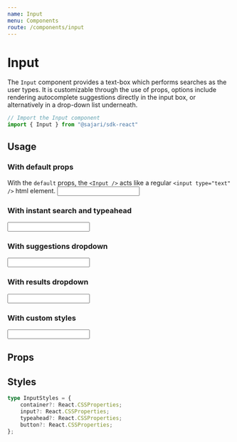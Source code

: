 ```yaml
---
name: Input
menu: Components
route: /components/input
---
```



# Input

The `Input` component provides a text-box which performs searches as the user types.
It is customizable through the use of props, options include rendering autocomplete
suggestions directly in the input box, or alternatively in
a drop-down list underneath.

```javascript
// Import the Input component
import { Input } from "@sajari/sdk-react"
```

## Usage

### With default props
With the `default` props, the `<Input />` acts like a regular `<input type="text" />` html element.
<Playground>
    <InputWrapper>
        <Input />
    </InputWrapper>
</Playground>

### With instant search and typeahead
<Playground>
    <InputWrapper>
        <Input mode="typeahead" instantSearch />
    </InputWrapper>
</Playground>

### With suggestions dropdown
<Playground>
    <InputWrapper style={{height: 300}}>
        <Input mode="typeahead" dropdownMode="suggestions" />
    </InputWrapper>
</Playground>

### With results dropdown
<Playground>
    <InputWrapper style={{height: 300}}>
        <Input mode="typeahead" dropdownMode="results" instantSearch />
    </InputWrapper>
</Playground>



### With custom styles
<Playground>
    <InputWrapper style={{height: 300}}>
        <Input mode="typeahead" dropdownMode="suggestions" styles={{
            container: {
                backgroundColor: "#999",
                color: "#fff",
                border: "1px solid #999",
                boxShadow: "none"
            },
            input: {
                "input::placeholder": {
                    color: "#eee"
                }
            },
            button: {
                color: "#eee"
            }
        }} />
    </InputWrapper>
</Playground>


## Props
<PropsTable of={Input} />

## Styles

```typescript
type InputStyles = {
    container?: React.CSSProperties;
    input?: React.CSSProperties;
    typeahead?: React.CSSProperties;
    button?: React.CSSProperties;
};
```